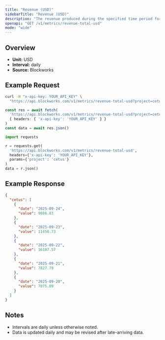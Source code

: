 ```yaml
---
title: "Revenue (USD)"
sidebarTitle: "Revenue (USD)"
description: "The revenue produced during the specified time period for given project."
openapi: "GET /v1/metrics/revenue-total-usd"
mode: "wide"
---
```


## Overview

- **Unit:** USD
- **Interval:** daily
- **Source:** Blockworks

## Example Request

<CodeGroup>

```bash cURL
curl -H "x-api-key: YOUR_API_KEY" \
  "https://api.blockworks.com/v1/metrics/revenue-total-usd?project=cetus"
```

```typescript TypeScript
const res = await fetch(
  'https://api.blockworks.com/v1/metrics/revenue-total-usd?project=cetus',
  { headers: { 'x-api-key': 'YOUR_API_KEY' } }
)
const data = await res.json()
```

```python Python
import requests

r = requests.get(
  'https://api.blockworks.com/v1/metrics/revenue-total-usd',
  headers={'x-api-key': 'YOUR_API_KEY'},
  params={'project': 'cetus'}
)
data = r.json()
```

</CodeGroup>

## Example Response

```json
{
  "cetus": [
    {
      "date": "2025-09-24",
      "value": 9886.83
    },
    {
      "date": "2025-09-23",
      "value": 11450.73
    },
    {
      "date": "2025-09-22",
      "value": 16107.57
    },
    {
      "date": "2025-09-21",
      "value": 7827.79
    },
    {
      "date": "2025-09-20",
      "value": 7075.09
    }
  ]
}
```

## Notes
- Intervals are daily unless otherwise noted.
- Data is updated daily and may be revised after late-arriving data.
